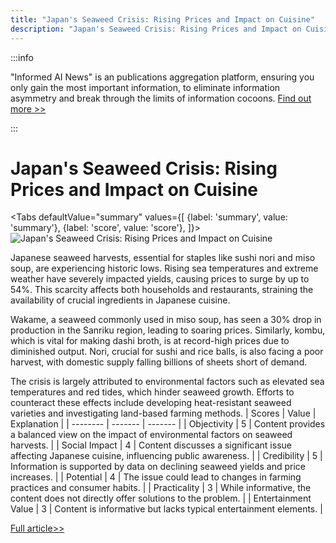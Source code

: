 ```yaml
---
title: "Japan's Seaweed Crisis: Rising Prices and Impact on Cuisine"
description: "Japan's Seaweed Crisis: Rising Prices and Impact on Cuisine"
---
```



:::info

"Informed AI News" is an publications aggregation platform, ensuring you only gain the most important information, to eliminate information asymmetry and break through the limits of information cocoons.  [Find out more >>](/docs/guides)

:::

# Japan's Seaweed Crisis: Rising Prices and Impact on Cuisine


<Tabs
	defaultValue="summary"
	values={[
	{label: 'summary', value: 'summary'},
	{label: 'score', value: 'score'},
]}>
<TabItem value="summary">
<img
  src="https://image.informedainews.com/2024/06/Foo-iwi-1717900613-0.jpg"
  alt="Japan's Seaweed Crisis: Rising Prices and Impact on Cuisine"
/>



Japanese seaweed harvests, essential for staples like sushi nori and miso soup, are experiencing historic lows. Rising sea temperatures and extreme weather have severely impacted yields, causing prices to surge by up to 54%. This scarcity affects both households and restaurants, straining the availability of crucial ingredients in Japanese cuisine.

Wakame, a seaweed commonly used in miso soup, has seen a 30% drop in production in the Sanriku region, leading to soaring prices. Similarly, kombu, which is vital for making dashi broth, is at record-high prices due to diminished output. Nori, crucial for sushi and rice balls, is also facing a poor harvest, with domestic supply falling billions of sheets short of demand.

The crisis is largely attributed to environmental factors such as elevated sea temperatures and red tides, which hinder seaweed growth. Efforts to counteract these effects include developing heat-resistant seaweed varieties and investigating land-based farming methods.
</TabItem>
<TabItem value="score">
	| Scores     | Value   | Explanation |
	| -------- | ------- | ------- |
	| Objectivity  | 5    | Content provides a balanced view on the impact of environmental factors on seaweed harvests.    |
	| Social Impact | 4     | Content discusses a significant issue affecting Japanese cuisine, influencing public awareness.    |
	| Credibility    | 5    | Information is supported by data on declining seaweed yields and price increases.    |
	| Potential    | 4    | The issue could lead to changes in farming practices and consumer habits.    |
	| Practicality    | 3    | While informative, the content does not directly offer solutions to the problem.    |
	| Entertainment Value    | 3    | Content is informative but lacks typical entertainment elements.    |
</TabItem>
</Tabs>

[Full article>>](https://asia.nikkei.com/Business/Food-Beverage/Japan-s-poor-seaweed-harvest-drives-up-prices-hits-restaurants)
